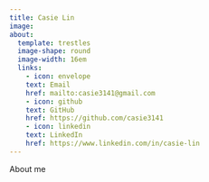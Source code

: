 ---
title: Casie Lin
image:
about:
  template: trestles
  image-shape: round
  image-width: 16em
  links: 
    - icon: envelope
    text: Email
    href: mailto:casie3141@gmail.com
    - icon: github
    text: GitHub
    href: https://github.com/casie3141
    - icon: linkedin
    text: LinkedIn
    href: https://www.linkedin.com/in/casie-lin
---

About me
